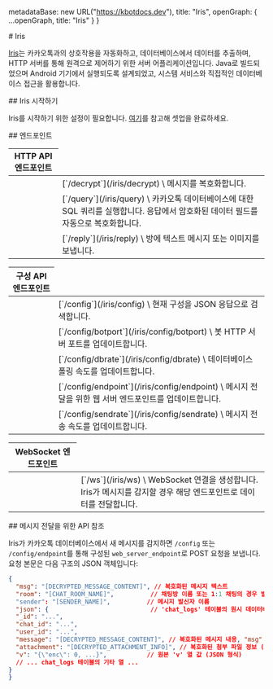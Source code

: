 
  metadataBase: new URL("https://kbotdocs.dev"),
  title: "Iris",
  openGraph: {
    ...openGraph,
    title: "Iris"
  }
}

<Section>
  # Iris

  [Iris](https://github.com/dolidolih/Iris)는 카카오톡과의 상호작용을 자동화하고, 데이터베이스에서 데이터를 추출하며, HTTP 서버를 통해 원격으로 제어하기 위한 서버
  어플리케이션입니다. Java로 빌드되었으며 Android 기기에서 실행되도록 설계되었고, 시스템 서비스와 직접적인 데이터베이스 접근을 활용합니다.
</Section>
<Section>
  ## Iris 시작하기

  Iris를 시작하기 위한 설정이 필요합니다. [여기](/iris/get-started)를 참고해 셋업을 완료하세요.
</Section>
<Section>
  ## 엔드포인트

  <Table>
    <Thead>
      <Tr>
        <Th colSpan={2}>HTTP API 엔드포인트</Th>
      </Tr>
    </Thead>
    <Tbody>
      <Tr>
        <Td><span><RequestMethod method={"POST"}/></span></Td>
        <Td>
          [`/decrypt`](/iris/decrypt) \
          메시지를 복호화합니다.
        </Td>
      </Tr>
      <Tr>
        <Td><span><RequestMethod method={"POST"}/></span></Td>
        <Td>
          [`/query`](/iris/query) \
          카카오톡 데이터베이스에 대한 SQL 쿼리를 실행합니다. 응답에서 암호화된 데이터 필드를 자동으로 복호화합니다.
        </Td>
      </Tr>
      <Tr>
        <Td><span><RequestMethod method={"POST"}/></span></Td>
        <Td>
          [`/reply`](/iris/reply) \
          방에 텍스트 메시지 또는 이미지를 보냅니다.
        </Td>
      </Tr>
    </Tbody>
  </Table>

  <Table>
    <Thead>
      <Tr>
        <Th colSpan={2}>구성 API 엔드포인트</Th>
      </Tr>
    </Thead>
    <Tbody>
      <Tr>
        <Td><span><RequestMethod method={"GET"}/></span></Td>
        <Td>
          [`/config`](/iris/config) \
          현재 구성을 JSON 응답으로 검색합니다.
        </Td>
      </Tr>
      <Tr>
        <Td><span><RequestMethod method={"POST"}/></span></Td>
        <Td>
          [`/config/botport`](/iris/config/botport) \
          봇 HTTP 서버 포트를 업데이트합니다.
        </Td>
      </Tr>
      <Tr>
        <Td><span><RequestMethod method={"POST"}/></span></Td>
        <Td>
          [`/config/dbrate`](/iris/config/dbrate) \
          데이터베이스 폴링 속도를 업데이트합니다.
        </Td>
      </Tr>
      <Tr>
        <Td><span><RequestMethod method={"POST"}/></span></Td>
        <Td>
          [`/config/endpoint`](/iris/config/endpoint) \
          메시지 전달을 위한 웹 서버 엔드포인트를 업데이트합니다.
        </Td>
      </Tr>
      <Tr>
        <Td><span><RequestMethod method={"POST"}/></span></Td>
        <Td>
          [`/config/sendrate`](/iris/config/sendrate) \
          메시지 전송 속도를 업데이트합니다.
        </Td>
      </Tr>
    </Tbody>
  </Table>

  <Table>
    <Thead>
      <Tr>
        <Th colSpan={2}>WebSocket 엔드포인트</Th>
      </Tr>
    </Thead>
    <Tbody>
      <Tr>
        <Td><span><RequestMethod method={"POST"}/></span></Td>
        <Td>
          [`/ws`](/iris/ws) \
          WebSocket 연결을 생성합니다. Iris가 메시지를 감지할 경우 해당 엔드포인트로 데이터를 전달합니다.
        </Td>
      </Tr>
    </Tbody>
  </Table>
</Section>
<Section>
  ## 메시지 전달을 위한 API 참조

  Iris가 카카오톡 데이터베이스에서 새 메시지를 감지하면 `/config` 또는 `/config/endpoint`를 통해 구성된 `web_server_endpoint`로 POST 요청을 보냅니다. 요청 본문은
  다음 구조의 JSON 객체입니다:

  ~~~json
  {
    "msg": "[DECRYPTED_MESSAGE_CONTENT]", // 복호화된 메시지 텍스트
    "room": "[CHAT_ROOM_NAME]",          // 채팅방 이름 또는 1:1 채팅의 경우 발신자 이름
    "sender": "[SENDER_NAME]",          // 메시지 발신자 이름
    "json": {                            // 'chat_logs' 테이블의 원시 데이터베이스 행을 JSON으로 표현
    "_id": "...",
    "chat_id": "...",
    "user_id": "...",
    "message": "[DECRYPTED_MESSAGE_CONTENT]", // 복호화된 메시지 내용, "msg" 필드와 동일
    "attachment": "[DECRYPTED_ATTACHMENT_INFO]", // 복호화된 첨부 파일 정보 (있는 경우)
    "v": "{\"enc\": 0, ...}",           // 원본 'v' 열 값 (JSON 형식)
    // ... chat_logs 테이블의 기타 열 ...
  }
  }
  ~~~
</Section>